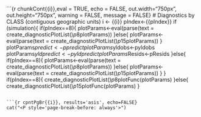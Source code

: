```{r chunkCont{{i}},eval = TRUE, echo = FALSE, out.width="750px", out.height="750px", warning = FALSE, message = FALSE}
# Diagnostics by CLASS (contiguous geographic units)
i <- {{i}}
pIndex<-{{pIndex}}
if (simulation){
  if(pIndex==8){
       plotParams<-eval(parse(text = create_diagnosticPlotList()$p8$plotParams))
  }else{
          plotParams<-eval(parse(text = create_diagnosticPlotList()$p15$plotParams))
  }
    plotParams$predict<-ppredict
    plotParams$yldobs<-pyldobs
    plotParams$yldpredict<-pyldpredict
    plotParams$Resids<-pResids
}else{
  if(pIndex==8){
  plotParams<-eval(parse(text = create_diagnosticPlotList()$p8$plotParams))
  }else{
      plotParams<-eval(parse(text = create_diagnosticPlotList()$p15$plotParams))
  }
}
if(pIndex==8){
 create_diagnosticPlotList()$p8$plotFunc(plotParams)
}else{
   create_diagnosticPlotList()$p15$plotFunc(plotParams)
}




```

```{r cpntPgBr{{i}}, results='asis', echo=FALSE}
cat("<P style='page-break-before: always'>") 
```
